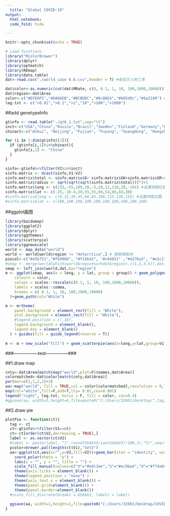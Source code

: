 ```yaml
---
  title: "Global COVID-19"
output:
  html_notebook:
  code_fold: hide

---
```

  
```r
knitr::opts_chunk$set(echo = TRUE)

# Load fucntions
library("RColorBrewer")
library(dplyr)
library(optmatch)
library(REmap)
library(data.table)
dat<-read.csv("./world_case 6.6.csv",header = T) #每百万人死亡率

dat$color<-as.numeric(cut(dat$MRate, c(0, 0.1, 1, 10, 100,1000,10000)))
dat$region<-dat$Area
color<-c("#EFEDF5","#DADAEB","#BCBDDC","#8c88b5","#665d9c","#4a2180") #设置地图颜色
leg.txt <- c(">0.01",">0.1",">1","10",">100",">1000")
```

##add genetypeInfo
```r
gtinfo <- read.table("./gt6_1.txt",sep="\t")
inct<-c("USA","China","Russia","Brazil","Sweden","Finland","Germany","Denmark","Australia","England")
chinact<-c("Anhui", "Beijing", "Fujian", "Fuyang", "Guangdong", "Hangzhou", "Hefei", "Hong Kong", "Jiangsu", "Jiangxi", "Jingzhou", "Jiujiang", "Lishui", "Nanchang", "Shandong", "Shanghai", "Shenzhen", "Sichuan", "Taiwan", "Wuhan", "Wuhan-Hu-1", "Xinyu", "Yunnan", "Zhejiang","Xinyu","Tianmen","Shangrao","NanChang","Lishui","Jiujiang","Jingzhou","Jiangxi")

for (i in 1:dim(gtinfo)[1]){
  if (gtinfo[i,1]%in%chinact){
    gtinfo[i,1] <- "China"
  }
}

sinfo<-gtinfo%>%filter(V1%in%inct)
sinfo.matrix <- dcast(sinfo,V1~V2) 
sinfo.matrix$total <- sinfo.matrix$G+ sinfo.matrix$GH+sinfo.matrix$GR+sinfo.matrix$L+sinfo.matrix$O+sinfo.matrix$S+sinfo.matrix$V
sinfo.matrix$radius <- sqrt(sqrt(sqrt(sinfo.matrix$total)))*2+1
sinfo.matrix$long <- c(133,-55,109,10,-5,20,12,110,20,-101) #设置饼图位置，这里要手动调试，注意UK
sinfo.matrix$lat <- c(-25,-10.4,30,55,55,60,54,66,64,38)
#sinfo.matrix$long <- c(0,15,30,45,60,85,100,115,130,155) #设置饼图位置，这里要手动调试，注意UK
#sinfo.matrix$lat <- c(100,100,100,100,100,100,100,100,100,100)

```

##ggplot画图
```r
library(baidumap)
library(ggplot2)  
library(dplyr)  
library(ggthemes)
library(scatterpie)
library(ggnewscale)
world <- map_data("world")
world <- world[world$region != "Antarctica",] # 剔除南极洲
piecol<-c("#e5b751","#fb9968", "#f15642", "#c04851" ,"#d276a3", "#e2c17c", "#867e76")   #设置饼图颜色
#smap <- merge(world[which(world$region%in%dat$region),c(1,2,3,5)],dat,by="region")
smap <- left_join(world,dat,by="region")
m <- ggplot(smap, aes(x = long, y = lat, group = group)) + geom_polygon(aes(fill = MRate))+ scale_fill_gradientn(
    colours = color,
    values = scales::rescale(c(0.1, 1, 10, 100,1000,10000)), 
    labels = scales::comma, 
    breaks = c( 0.1, 1, 10, 100,1000,10000)
  )+geom_path(col="White")

m <- m+theme( 
    panel.background = element_rect(fill = "White"), 
    plot.background = element_rect(fill = "White"), 
    #legend.position = c(.18), 
    legend.background = element_blank(), 
    legend.key = element_blank()
  ) + guides(fill = guide_legend(reverse = T))
  
m <- m + new_scale("fill") + geom_scatterpie(aes(x=long,y=lat,group=V1,r=radius),data=sinfo.matrix,cols = c("G","GH","GR","L","O","S","V"),color=NA)+scale_fill_manual(values = piecol) + coord_equal() 
```


###-----------------test---------------###

##1.draw map
```r
cnty<-dat$Area[match(map("world",plot=F)$names,dat$Area)]
colormatched<-dat$color[match(cnty,dat$Area)]
par(mar=c(1,1,2,1)+2)
aa<-map("world", fill = TRUE,col = color[colormatched],resolution = 0,lty=1)
map(col="white",fill=F,add=T,lty= 0.01,cex=0.001)
legend("right", leg.txt, horiz = F, fill = color, cex=0.4)
#ggsave(aa, width=3,height=6,file=paste0("C:/Users/32601/Desktop/",tag,".pie.plot.pdf"))
```

##2.draw pie
```r
plotPie <- function(ct){
  tag <- ct
  ct<-gtinfo%>%filter(V1==ct)
  ct<-ct[order(ct$V2,decreasing = TRUE),]
  label <- as.vector(ct$V2)
  #label <- paste(label, "(",round(USA$V3/sum(USA$V3)*100,2),"%)",seq="")
  pcolor=brewer.pal(length(ct$V1),"Set3")
  aa<-ggplot(ct,aes(x="",y=V3,fill=V2))+geom_bar(stat = "identity", width = 0.1) +    
    coord_polar(theta = "y") + 
    labs(x = "", y = "", title = "") +
    scale_fill_manual(values=c("V"="#edc3ae","S"="#ec9bad","O"="#f7da94","L"="#f2cac9","GR"="#dad4cb","GH"="#f9e9cd","G"="#dfecd5")) +  
    theme(axis.ticks = element_blank()) + 
    theme(legend.position = "none") + 
    theme(axis.text.x = element_blank()) + 
    theme(panel.grid=element_blank()) +    
    theme(panel.border=element_blank())  
  #scale_fill_discrete(breaks = USA$V2, labels = label) 
  
  ggsave(aa, width=1,height=1,file=paste0("C:/Users/32601/Desktop/COVIDplot/",tag,".pie.plot.pdf"))
}
```
